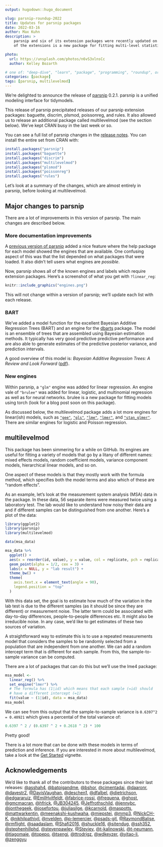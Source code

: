 ```yaml
---
output: hugodown::hugo_document

slug: parsnip-roundup-2022
title: Updates for parsnip packages
date: 2022-03-16
author: Max Kuhn
description: >
    parsnip and six of its extension packages were recently updated on CRAN. One
    of the extensions is a new package for fitting multi-level statistical models. 

photo:
  url: https://unsplash.com/photos/n6vS3xlnsCc
  author: Kelley Bozarth

# one of: "deep-dive", "learn", "package", "programming", "roundup", or "other"
categories: [package] 
tags: [parsnip, multilevelmod]
---
```


<!--
TODO:
* [x] Look over / edit the post's title in the yaml
* [x] Edit (or delete) the description; note this appears in the Twitter card
* [x] Pick category and tags (see existing with `hugodown::tidy_show_meta()`)
* [ ] Find photo & update yaml metadata
* [ ] Create `thumbnail-sq.jpg`; height and width should be equal
* [ ] Create `thumbnail-wd.jpg`; width should be >5x height
* [ ] `hugodown::use_tidy_thumbnails()`
* [x] Add intro sentence, e.g. the standard tagline for the package
* [x] `usethis::use_tidy_thanks()`
-->

We're delighted to announce the release of [parsnip](https://parsnip.tidymodels.org/) 0.2.1. parsnip is a unified modeling interface for tidymodels. 

This release of parsnip precipitated releases of our parsnip extension packages: baguette, discrim, plsmod, poissonreg, and rules. It also allowed us to release an additional package called multilevelmod (see the section below). We've kept CRAN busy in the last week or so. 

You can see a full list of parsnip changes in the [release notes](https://parsnip.tidymodels.org/news/index.html#parsnip-020). 
You can install the entire set from CRAN with:

```r
install.packages("parsnip")
install.packages("baguette")
install.packages("discrim")
install.packages("multilevelmod")
install.packages("plsmod")
install.packages("poissonreg")
install.packages("rules")
```

Let's look at a summary of the changes, which are almost entirely in parsnip, before looking at multilevelmod.


## Major changes to parsnip

There are a lot of improvements in this version of parsnip. The main changes are described below.

### More documentation improvements

A [previous version of parsnip](https://www.tidyverse.org/blog/2021/07/tidymodels-july-2021/#better-model-documentation) added a nice feature where the help package for each model showed the engines that are available. One confusing aspect of this was that the list depended on what packages that were loaded. It also didn't tell users what engines are _possible_.

Now, parsnip shows all of the known engines and labels which require extension packages. Here's a screenshot of what you get with `?linear_reg`: 

```r
knitr::include_graphics("engines.png")
```

This will not change within a version of parsnip; we'll update each list with each release. 

### BART

We've added a model function for the excellent Bayesian Additive Regression Trees (BART) and an engine for the [dbarts](https://github.com/vdorie/dbarts) package. The model is an ensemble of trees that are assembled using Bayesian estimation methods. It typically has very good predictive predictive performance and are also able to generate estimates of the predictive posterior variance, and prediction intervals. 

A good overview of this model is: _Bayesian Additive Regression Trees: A Review and Look Forward_ ([pdf](https://par.nsf.gov/servlets/purl/10181031)). 

### New engines

Within parsnip, a `"glm"` engine was added for linear regression. An engine vale of `"brulee"` was added for linear, logistic, and multinomial regression as well as for neural networks. brulee is a new package for fitting models using torch (look for a blog post soon on this package). 

As discussed below, the multilevelmod package adds a lot more engines for linear(ish) models, such as [`"gee"`](https://parsnip.tidymodels.org/reference/details_linear_reg_gee.html), [`"gls"`](https://parsnip.tidymodels.org/reference/details_linear_reg_gls.html), [`"lme"`](https://parsnip.tidymodels.org/reference/details_linear_reg_lme.html), [`"lmer"`](https://parsnip.tidymodels.org/reference/details_linear_reg_lmer.html), and [`"stan_glmer"`](https://parsnip.tidymodels.org/reference/details_linear_reg_stan_glmer.html). There are similar engines for logistic and Poisson regression. 


## multilevelmod

This package has been simmering for a while on GitHub. Its engines are useful for fitting a variety of models that go by a litany of different names: mixed effects models, random coefficient models, variance component models, hierarchical linear models, and so on. 

One aspect of these models is that they mostly work with the formula method, which specifies both the model terms and also which of these are "random effects". 

As an example, let's look at the measurement system analysis (MSA) data in the package. In these data, 56 separate items were measured twice using a laboratory test. The lab would like to understand how noisy their data are and if different samples can be distinguished from one another. Here's a plot of the data:  

```r
library(ggplot2)
library(parsnip)
library(multilevelmod)

data(msa_data)

msa_data %>% 
  ggplot() + 
  aes(x = reorder(id, value), y = value, col = replicate, pch = replicate) + 
  geom_point(alpha = 1/2, cex = 3) + 
  labs(x = NULL, y = "lab result") +
  theme_bw() + 
  theme(
    axis.text.x = element_text(angle = 90), 
    legend.position = "top"
  )
```


With this data set, the goal is to estimate how much of the variation in the lab test is due to the different samples (as it should be since they are different) or measurement noise. The latter term could be associated with day-to-day differences, people-to-people differences etc. It might also be irreducible noise. In any case, we'd like to get estimates of these two sources of variation. 

A straightforward way to estimate this is to use a repeated measurements model that considers the samples to be randomly selected from a population that are independent from one another. We can add a random intercept term that is different for each sample. From this, the sample-to-sample variance can be computed.

There are a lot of packages that can do this but we'll use the lme4 package:

```r
msa_model <- 
  linear_reg() %>% 
  set_engine("lmer") %>% 
  # The formula has (1|id) which means that each sample (=id) should
  # have a different intercept (=1)
  fit(value ~ (1|id), data = msa_data)
msa_model
```

We can see from this output that the sample-to-sample variance is `0.6397^2 = 0.40921` which gives a percental of the total variance of:

```r
0.6397 ^ 2 / (0.6397 ^ 2 + 0.2618 ^ 2) * 100
```

Pretty good!

There is a lot more that can be done with these models in terms of prediction and inference. If you are interested in more about multilevelmod, take a look at the [Get Started](https://multilevelmod.tidymodels.org/articles/multilevelmod.html) vignette. 

## Acknowledgements

We'd like to thank all of the contributors to these packages since their last releases: [&#x0040;asshah4](https://github.com/asshah4), [&#x0040;batpigandme](https://github.com/batpigandme), [&#x0040;bshor](https://github.com/bshor), [&#x0040;cimentadaj](https://github.com/cimentadaj), [&#x0040;daaronr](https://github.com/daaronr), [&#x0040;davestr2](https://github.com/davestr2), [&#x0040;DavisVaughan](https://github.com/DavisVaughan), [&#x0040;deschen1](https://github.com/deschen1), [&#x0040;dfalbel](https://github.com/dfalbel), [&#x0040;dietrichson](https://github.com/dietrichson), [&#x0040;edgararuiz](https://github.com/edgararuiz), [&#x0040;EmilHvitfeldt](https://github.com/EmilHvitfeldt), [&#x0040;fabrice-rossi](https://github.com/fabrice-rossi), [&#x0040;frequena](https://github.com/frequena), [&#x0040;ghost](https://github.com/ghost), [&#x0040;gmcmacran](https://github.com/gmcmacran), [&#x0040;hfrick](https://github.com/hfrick), [&#x0040;JB304245](https://github.com/JB304245), [&#x0040;Jeffrothschild](https://github.com/Jeffrothschild), [&#x0040;jennybc](https://github.com/jennybc), [&#x0040;jonthegeek](https://github.com/jonthegeek), [&#x0040;josefortou](https://github.com/josefortou), [&#x0040;juliasilge](https://github.com/juliasilge), [&#x0040;kcarnold](https://github.com/kcarnold), [&#x0040;maspotts](https://github.com/maspotts), [&#x0040;mattwarkentin](https://github.com/mattwarkentin), [&#x0040;meenakshi-kushwaha](https://github.com/meenakshi-kushwaha), [&#x0040;miepstei](https://github.com/miepstei), [&#x0040;mmp3](https://github.com/mmp3), [&#x0040;NickCH-K](https://github.com/NickCH-K), [&#x0040;nikhilpathiyil](https://github.com/nikhilpathiyil), [&#x0040;nvelden](https://github.com/nvelden), [&#x0040;p-lemercier](https://github.com/p-lemercier), [&#x0040;psads-git](https://github.com/psads-git), [&#x0040;RaymondBalise](https://github.com/RaymondBalise), [&#x0040;rmflight](https://github.com/rmflight), [&#x0040;saadaslam](https://github.com/saadaslam), [&#x0040;Shafi2016](https://github.com/Shafi2016), [&#x0040;shuckle16](https://github.com/shuckle16), [&#x0040;sitendug](https://github.com/sitendug), [&#x0040;ssh352](https://github.com/ssh352), [&#x0040;stephenhillphd](https://github.com/stephenhillphd), [&#x0040;stevenpawley](https://github.com/stevenpawley), [&#x0040;Steviey](https://github.com/Steviey), [&#x0040;t-kalinowski](https://github.com/t-kalinowski), [&#x0040;t-neumann](https://github.com/t-neumann), [&#x0040;tiagomaie](https://github.com/tiagomaie), [&#x0040;topepo](https://github.com/topepo), [&#x0040;tsengj](https://github.com/tsengj), [&#x0040;ttrodrigz](https://github.com/ttrodrigz), [&#x0040;wdkeyzer](https://github.com/wdkeyzer), [&#x0040;yitao-li](https://github.com/yitao-li), [&#x0040;zenggyu](https://github.com/zenggyu)
